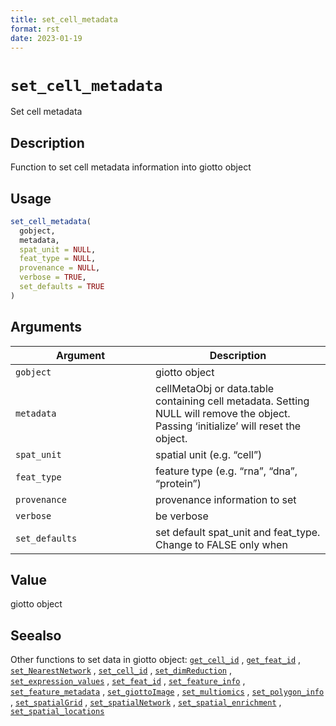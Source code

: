 ```yaml
--- 
title: set_cell_metadata 
format: rst 
date: 2023-01-19 
--- 
```

# `set_cell_metadata`

Set cell metadata


## Description

Function to set cell metadata information into giotto object


## Usage

```r
set_cell_metadata(
  gobject,
  metadata,
  spat_unit = NULL,
  feat_type = NULL,
  provenance = NULL,
  verbose = TRUE,
  set_defaults = TRUE
)
```


## Arguments

Argument      |Description
------------- |----------------
`gobject`     |     giotto object
`metadata`     |     cellMetaObj or data.table containing cell metadata. Setting NULL will remove the object. Passing 'initialize' will reset the object.
`spat_unit`     |     spatial unit (e.g. "cell")
`feat_type`     |     feature type (e.g. "rna", "dna", "protein")
`provenance`     |     provenance information to set
`verbose`     |     be verbose
`set_defaults`     |     set default spat_unit and feat_type. Change to FALSE only when


## Value

giotto object


## Seealso

Other functions to set data in giotto object:
 [`get_cell_id`](#getcellid) ,
 [`get_feat_id`](#getfeatid) ,
 [`set_NearestNetwork`](#setnearestnetwork) ,
 [`set_cell_id`](#setcellid) ,
 [`set_dimReduction`](#setdimreduction) ,
 [`set_expression_values`](#setexpressionvalues) ,
 [`set_feat_id`](#setfeatid) ,
 [`set_feature_info`](#setfeatureinfo) ,
 [`set_feature_metadata`](#setfeaturemetadata) ,
 [`set_giottoImage`](#setgiottoimage) ,
 [`set_multiomics`](#setmultiomics) ,
 [`set_polygon_info`](#setpolygoninfo) ,
 [`set_spatialGrid`](#setspatialgrid) ,
 [`set_spatialNetwork`](#setspatialnetwork) ,
 [`set_spatial_enrichment`](#setspatialenrichment) ,
 [`set_spatial_locations`](#setspatiallocations)


